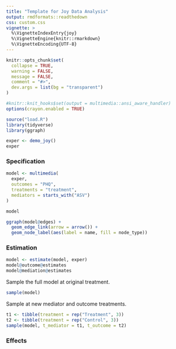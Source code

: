 ```yaml
---
title: "Template for Joy Data Analysis"
output: rmdformats::readthedown
css: custom.css
vignette: >
  %\VignetteIndexEntry{joy}
  %\VignetteEngine{knitr::rmarkdown}
  %\VignetteEncoding{UTF-8}
---
```


```r
knitr::opts_chunk$set(
  collapse = TRUE, 
  warning = FALSE, 
  message = FALSE, 
  comment = "#>",
  dev.args = list(bg = "transparent")
)

#knitr::knit_hooks$set(output = multimedia::ansi_aware_handler)
options(crayon.enabled = TRUE)
```

```r
source("load.R")
library(tidyverse)
library(ggraph)

exper <- demo_joy()
exper
```

### Specification

```r
model <- multimedia(
  exper,
  outcomes = "PHQ",
  treatments = "treatment",
  mediators = starts_with("ASV")
)

model
```

```r
ggraph(model@edges) +
  geom_edge_link(arrow = arrow()) +
  geom_node_label(aes(label = name, fill = node_type))
```

### Estimation

```r
model <- estimate(model, exper)
model@outcome@estimates
model@mediation@estimates
```

Sample the full model at original treatment.

```r
sample(model)
```

Sample at new mediator and outcome treatments.

```r
t1 <- tibble(treatment = rep("Treatment", 3))
t2 <- tibble(treatment = rep("Control", 3))
sample(model, t_mediator = t1, t_outcome = t2)
```

### Effects

```r
```

